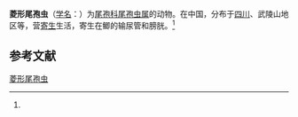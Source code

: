 {{Speciesbox
| name = 菱形尾孢虫
| status = 
| status_system = 
| image = 
| genus = Henneguya
| species = rhomboides
| authority = (Ma, Dong et Wang, 1982)<ref name='id9679'>{{cite web| url =http://www.bioinfo.cn/db05/BjdwSpecies.php?action=view&id=9679| title =菱形尾孢虫| work =《中国动物物种编目数据库》| publisher =中国科学院微生物研究所| author =中国科学院动物研究所| accessdate =2009-04-16| deadurl =yes| archiveurl =https://web.archive.org/web/20160305055932/http://www.bioinfo.cn/db05/BjdwSpecies.php?action=view&id=9679| archivedate =2016-03-05}}</ref>
}}

'''菱形尾孢虫'''（[[学名|学名]]：{{lang|la|''Henneguya rhomboides''}}）为[[尾孢科|尾孢科]][[尾孢虫属|尾孢虫属]]的动物。在中国，分布于[[四川|四川]]、武陵山地区等，营[[寄生|寄生]]生活，寄生在鲫的输尿管和膀胱。<ref name='id9679'/>

== 参考文献 ==
{{reflist}}

{{Wikispecies|Henneguya rhomboides}}

[[Category:尾孢虫属|菱形尾孢虫]]


{{Cnidarian-stub}}